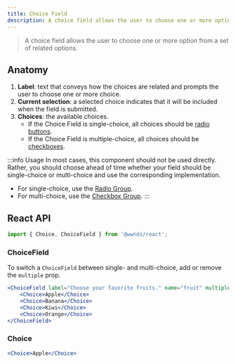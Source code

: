 ```yaml
---
title: Choice Field
description: A choice field allows the user to choose one or more option from a set of related options.
---
```



> A choice field allows the user to choose one or more option from a set of related options.

## Anatomy

1. **Label**: text that conveys how the choices are related and prompts the user to choose one or more choice.
1. **Current selection**: a selected choice indicates that it will be included when the field is submitted.
1. **Choices**: the available choices.
	- If the Choice Field is single-choice, all choices should be [radio buttons](radio-group#radio-button).
	- If the Choice Field is multiple-choice, all choices should be [checkboxes](checkbox#checkbox).

:::info Usage
In most cases, this component should not be used directly.
Rather, you should choose ahead of time whether your field should be single-choice or multi-choice and use the corresponding implementation.

- For single-choice, use the [Radio Group](radio-group#radio-group).
- For multi-choice, use the [Checkbox Group](checkbox#checkbox-group).
:::

## React API

```js
import { Choice, ChoiceField } from '@wwnds/react';
```

### ChoiceField

To switch a `ChoiceField` between single- and multi-choice, add or remove the `multiple` prop.

```jsx live
<ChoiceField label="Choose your favorite fruits." name="fruit" multiple>
	<Choice>Apple</Choice>
	<Choice>Banana</Choice>
	<Choice>Kiwi</Choice>
	<Choice>Orange</Choice>
</ChoiceField>
```

<PropsTable from={ChoiceField} />

### Choice

```jsx live
<Choice>Apple</Choice>
```

<PropsTable from={Choice} />
